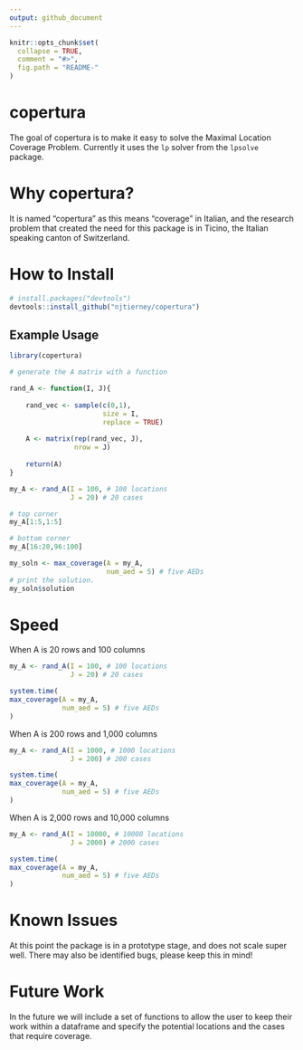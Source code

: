 ```yaml
---
output: github_document
---
```


<!-- README.md is generated from README.Rmd. Please edit that file -->

```r
knitr::opts_chunk$set(
  collapse = TRUE,
  comment = "#>",
  fig.path = "README-"
)
```

# copertura

The goal of copertura is to make it easy to solve the Maximal Location Coverage Problem. Currently it uses the `lp` solver from the `lpsolve` package.

# Why copertura?

It is named "copertura" as this means "coverage" in Italian, and the research problem that created the need for this package is in Ticino, the Italian speaking canton of Switzerland.

# How to Install

```r

# install.packages("devtools")
devtools::install_github("njtierney/copertura")

```

## Example Usage

```r

library(copertura)

# generate the A matrix with a function

rand_A <- function(I, J){
    
    rand_vec <- sample(c(0,1),
                       size = I,
                       replace = TRUE)
    
    A <- matrix(rep(rand_vec, J),
                nrow = J)
    
    return(A) 
}

my_A <- rand_A(I = 100, # 100 locations
               J = 20) # 20 cases

# top corner
my_A[1:5,1:5]

# bottom corner
my_A[16:20,96:100]

my_soln <- max_coverage(A = my_A,
                        num_aed = 5) # five AEDs
# print the solution.
my_soln$solution

```

# Speed

When A is 20 rows and 100 columns

```r

my_A <- rand_A(I = 100, # 100 locations
               J = 20) # 20 cases

system.time(
max_coverage(A = my_A,
             num_aed = 5) # five AEDs
)

```

When A is 200 rows and 1,000 columns

```r

my_A <- rand_A(I = 1000, # 1000 locations
               J = 200) # 200 cases

system.time(
max_coverage(A = my_A,
             num_aed = 5) # five AEDs
)

```

When A is 2,000 rows and 10,000 columns

```r
my_A <- rand_A(I = 10000, # 10000 locations
               J = 2000) # 2000 cases

system.time(
max_coverage(A = my_A,
             num_aed = 5) # five AEDs
)

```

# Known Issues

At this point the package is in a prototype stage, and does not scale super well. There may also be identified bugs, please keep this in mind!

# Future Work

In the future we will include a set of functions to allow the user to keep their work within a dataframe and specify the potential locations and the cases that require coverage.


